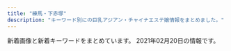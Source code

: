 ```yaml
---
title: "練馬・下赤塚"
description: "キーワード別にの巨乳アジアン・チャイナエステ嬢情報をまとめました。"
---
```


新着画像と新着キーワードをまとめています。
2021年02月20日の情報です。

<DmmAffiliateIns />
<KeywordTable
  shops={
    [
    {
        "keywords": {
            "D": 2,
            "E": 1
        },
        "url": "http://nymphe-est.biz/",
        "img_links": [
            "http://nymphe-est.biz/images/m3.png",
            "http://nymphe-est.biz/images/fla.jpg",
            "http://nymphe-est.biz/images/tm.jpg",
            "http://nymphe-est.biz/images/m4.png",
            "http://nymphe-est.biz/images/m1.png",
            "http://nymphe-est.biz/images/spt.png",
            "http://nymphe-est.biz/images/m2.png",
            "http://nymphe-est.biz/images/bul.jpg",
            "http://nymphe-est.biz/images/cg01.jpg",
            "http://nymphe-est.biz/images/bur.jpg",
            "http://nymphe-est.biz/images/stal.jpg",
            "http://nymphe-est.biz/images/m5.png",
            "http://nymphe-est.biz/images/cg03.jpg",
            "http://nymphe-est.biz/images/tit6.jpg",
            "http://nymphe-est.biz/images/accl.jpg",
            "http://nymphe-est.biz/images/stat.jpg",
            "http://nymphe-est.biz/images/tit4.jpg",
            "http://nymphe-est.biz/images/tit2.jpg",
            "http://nymphe-est.biz/images/cg02.jpg",
            "http://nymphe-est.biz/images/m6.png",
            "http://nymphe-est.biz/images/no.png",
            "http://nymphe-est.biz/images/tit5.jpg",
            "http://nymphe-est.biz/images/top.png",
            "http://nymphe-est.biz/images/tit3.jpg"
        ],
        "name": "\u59eb\u306e\u3086\u3073\u3055\u304d",
        "station": "\u6771\u6b66\u7df4\u99ac\u99c5\u5317\u53e3"
    },
    {
        "station": "\u6210\u5897\u99c5\u5317\u53e3",
        "url": "http://mannmaru.xyz/",
        "img_links": [
            "http://mannmaru.xyz/uploads/201214/1-201214140544N0.jpg",
            "http://mannmaru.xyz/uploads/200912/1-200912152551K9.jpg",
            "http://mannmaru.xyz/uploads/200908/1-200ZQ304213L.jpg",
            "http://mannmaru.xyz/uploads/201006/1-201006104331a4.jpg",
            "http://mannmaru.xyz/uploads/210201/1-21020110402L62.jpg",
            "http://mannmaru.xyz/uploads/210201/1-210201103ZbG.jpg",
            "http://mannmaru.xyz/uploads/201028/1-20102Q24R2Y7.jpg",
            "http://mannmaru.xyz/uploads/201112/1-2011120U33N31.jpg",
            "http://mannmaru.xyz/style/images/top.png",
            "http://mannmaru.xyz/uploads/201020/1-2010200TF4347.jpg",
            "http://mannmaru.xyz/uploads/201226/1-20122616061Aa.jpg",
            "http://mannmaru.xyz/uploads/201130/1-20113009354V96.jpg",
            "http://mannmaru.xyz/plus/images/room5.jpg",
            "http://mannmaru.xyz/uploads/210118/1-21011P913545J.jpg",
            "http://mannmaru.xyz/uploads/201106/1-201106163411121.jpg",
            "http://mannmaru.xyz/style/images/bj3.png",
            "http://mannmaru.xyz/uploads/200908/1-200ZQ30400545.jpg",
            "http://mannmaru.xyz/uploads/201112/1-2011120U32Q21.jpg",
            "http://mannmaru.xyz/uploads/200930/1-20093009233O42.jpg",
            "http://mannmaru.xyz/uploads/201006/1-201006104306102.jpg",
            "http://mannmaru.xyz/uploads/200930/1-200930092325118.jpg",
            "http://mannmaru.xyz/style/images/room2.jpg",
            "http://mannmaru.xyz/uploads/201212/1-201212152243942.jpg",
            "http://mannmaru.xyz/style/images/room3.jpg",
            "http://mannmaru.xyz/uploads/210118/1-21011P91210456.jpg",
            "http://mannmaru.xyz/style/images/girl-z2.jpg",
            "http://mannmaru.xyz/uploads/201130/1-20113009355I62.jpg",
            "http://mannmaru.xyz/uploads/210115/1-2101151H414522.jpg",
            "http://mannmaru.xyz/uploads/210201/1-210201104603c3.jpg",
            "http://mannmaru.xyz/uploads/210201/1-21020110453K96.jpg",
            "http://mannmaru.xyz/uploads/201106/1-2011061633492c.jpg",
            "http://mannmaru.xyz/uploads/201130/1-20113009352G24.jpg",
            "http://mannmaru.xyz/style/images/end.jpg",
            "http://mannmaru.xyz/uploads/201111/1-201111132535H6.jpg",
            "http://mannmaru.xyz/style/images/room4.jpg",
            "http://mannmaru.xyz/uploads/210201/1-2102011039521I.jpg",
            "http://mannmaru.xyz/style/images/girl-z1.jpg",
            "http://mannmaru.xyz/uploads/210118/1-21011P9140L03.jpg",
            "http://mannmaru.xyz/uploads/201006/1-201006104323245.jpg",
            "http://mannmaru.xyz/uploads/201112/1-2011120U259211.jpg",
            "http://mannmaru.xyz/uploads/201010/1-2010101A4532c.jpg",
            "http://mannmaru.xyz/uploads/200908/1-200ZQ30412239.jpg",
            "http://mannmaru.xyz/uploads/201028/1-20102Q24S0942.jpg",
            "http://mannmaru.xyz/uploads/200930/1-200930092346129.jpg",
            "http://mannmaru.xyz/uploads/201026/1-201026095440P8.jpg",
            "http://mannmaru.xyz/uploads/201214/1-201214140532633.jpg",
            "http://mannmaru.xyz/uploads/201214/1-2012141405532C.jpg",
            "http://mannmaru.xyz/uploads/201111/1-201111132553140.jpg",
            "http://mannmaru.xyz/uploads/201020/1-2010200T649248.jpg",
            "http://mannmaru.xyz/uploads/210105/1-210105124QM16.jpg",
            "http://mannmaru.xyz/style/images/dt.jpg",
            "http://mannmaru.xyz/style/images/room1.jpg",
            "http://mannmaru.xyz/uploads/210201/1-210201104555H2.jpg",
            "http://mannmaru.xyz/style/images/staff_line.png",
            "http://mannmaru.xyz/uploads/201111/1-2011111325441M.jpg",
            "http://mannmaru.xyz/uploads/201020/1-2010200TG3423.jpg",
            "http://mannmaru.xyz/uploads/210105/1-210105124S0643.jpg",
            "http://mannmaru.xyz/style/images/mobile.jpg",
            "http://mannmaru.xyz/uploads/201106/1-201106163420503.jpg",
            "http://mannmaru.xyz/uploads/210105/1-210105124T2148.jpg",
            "http://mannmaru.xyz/uploads/201028/1-20102Q24PXb.jpg"
        ],
        "name": "\u5348\u5f8c\u306e\u591c",
        "keywords": {
            "G": 1,
            "E": 1,
            "88": 1,
            "C": 26,
            "94": 1,
            "86": 18,
            "D": 18
        }
    },
    {
        "station": "\u77f3\u795e\u4e95\u516c\u5712\u99c5\u5357\u53e3",
        "img_links": [],
        "url": "http://aroma-p.info/",
        "name": "AROMA PLAZA \u30a2\u30ed\u30de\u30d7\u30e9\u30b6",
        "keywords": {}
    },
    {
        "keywords": {},
        "station": "\u6210\u5897\u99c5",
        "img_links": [],
        "name": "\u82b1\u9ce5\u98a8\u6708",
        "url": "https://kachofugetsu.ests.jp/"
    },
    {
        "station": "\u7df4\u99ac\u99c5\u897f\u53e3",
        "img_links": [
            "http://ponfu-massage.work/img/st35.jpg",
            "http://ponfu-massage.work/img/acc2.jpg",
            "http://ponfu-massage.work/img/st42.jpg",
            "http://ponfu-massage.work/img/acc4.jpg",
            "http://ponfu-massage.work/img/st30.jpg",
            "http://ponfu-massage.work/img/sta35.jpg",
            "http://ponfu-massage.work/img/st41.jpg",
            "http://ponfu-massage.work/img/acc3.jpg",
            "http://ponfu-massage.work/img/acc6.jpg",
            "http://ponfu-massage.work/img/st18.jpg",
            "http://ponfu-massage.work/img/st40.jpg",
            "http://ponfu-massage.work/img/s39.jpg",
            "http://ponfu-massage.work/img/st45.jpg",
            "http://ponfu-massage.work/img/s38.jpg",
            "http://ponfu-massage.work/img/sta40.jpg",
            "http://ponfu-massage.work/img/acc10.jpg",
            "http://ponfu-massage.work/img/campian.jpg",
            "http://ponfu-massage.work/img/s40.jpg",
            "http://ponfu-massage.work/img/st39.jpg",
            "http://ponfu-massage.work/img/s41.jpg",
            "http://ponfu-massage.work/img/sta38.jpg",
            "http://ponfu-massage.work/img/st38.jpg",
            "http://ponfu-massage.work/img/sta28.jpg",
            "http://ponfu-massage.work/img/s44.jpg",
            "http://ponfu-massage.work/img/s42.jpg",
            "http://ponfu-massage.work/img/st37.jpg",
            "http://ponfu-massage.work/img/sta43.jpg",
            "http://ponfu-massage.work/img/st43.jpg",
            "http://ponfu-massage.work/img/st44.jpg",
            "http://ponfu-massage.work/img/s43.jpg",
            "http://ponfu-massage.work/img/botton.jpg",
            "http://ponfu-massage.work/img/acc8.jpg",
            "http://ponfu-massage.work/img/sta42.jpg",
            "http://ponfu-massage.work/img/sta37.jpg",
            "http://ponfu-massage.work/img/sta44.jpg",
            "http://ponfu-massage.work/img/st28.jpg",
            "http://ponfu-massage.work/img/acc5.jpg",
            "http://ponfu-massage.work/img/s37.jpg",
            "http://ponfu-massage.work/img/sta45.jpg",
            "http://ponfu-massage.work/img/sta39.jpg",
            "http://ponfu-massage.work/img/acc1.jpg",
            "http://ponfu-massage.work/img/acc7.jpg",
            "http://ponfu-massage.work/img/sta41.jpg",
            "http://ponfu-massage.work/img/sta30.jpg",
            "http://ponfu-massage.work/img/s45.jpg",
            "http://ponfu-massage.work/img/s30.jpg",
            "http://ponfu-massage.work/img/acc9.jpg"
        ],
        "url": "http://ponfu-massage.work/",
        "keywords": {
            "C": 22,
            "F": 1,
            "D": 10,
            "85": 3,
            "E": 1,
            "87": 4,
            "88": 4,
            "84": 1,
            "89": 1
        },
        "name": "\u30dd\u30f3\u30d5\u30fc"
    },
    {
        "img_links": [
            "http://www.kawaii.mensest.com/common/images/photo02.jpg",
            "http://www.kawaii.mensest.com/images/icon_info.png",
            "http://www.kawaii.mensest.com/images/icon_tel.png",
            "http://www.kawaii.mensest.com/files/011.jpg",
            "http://www.kawaii.mensest.com/images/mainImg_sub.jpg",
            "http://www.kawaii.mensest.com/common/images/photo01.jpg",
            "http://www.kawaii.mensest.com/files/010.jpg",
            "http://www.kawaii.mensest.com/files/012.jpg",
            "http://www.kawaii.mensest.com/images/icon_concept.png",
            "http://www.kawaii.mensest.com/images/btn2.png",
            "http://www.kawaii.mensest.com/files/009.jpg",
            "http://www.kawaii.mensest.com/images/icon_top.png",
            "http://www.kawaii.mensest.com/images/icon_staff.png",
            "http://www.kawaii.mensest.com/images/end-info.png",
            "http://www.kawaii.mensest.com/common/images/photo03.jpg"
        ],
        "name": "Kawaii\u604b\u4eba",
        "station": "\u7df4\u99ac\u99c5\u4e2d\u592e\u53e3",
        "keywords": {
            "D": 4,
            "87": 4
        },
        "url": "http://www.kawaii.mensest.com/"
    },
    {
        "station": "\u7df4\u99ac\u99c5\u897f\u53e3",
        "name": "\u30ad\u30e9\u30ad\u30e9",
        "img_links": [
            "http://binrou.net/i/img/st111.jpg",
            "http://binrou.net/img/st117.jpg",
            "http://binrou.net/img/s117.jpg",
            "http://binrou.net/i/img/sta98.jpg",
            "http://binrou.net/img/s115.jpg",
            "http://binrou.net/i/img/st115.jpg",
            "http://binrou.net/img/sta109.jpg",
            "http://binrou.net/i/img/r4.jpg",
            "http://binrou.net/i/img/r1.jpg",
            "http://binrou.net/i/img/sta118.jpg",
            "http://binrou.net/img/sta118.jpg",
            "http://binrou.net/img/st109.jpg",
            "http://binrou.net/i/img/sta112.jpg",
            "http://binrou.net/i/img/sta116.jpg",
            "http://binrou.net/i/img/sta117.jpg",
            "http://binrou.net/i/img/sta108.jpg",
            "http://binrou.net/img/s116.jpg",
            "http://binrou.net/i/img/sta114.jpg",
            "http://binrou.net/i/img/sta88.jpg",
            "http://binrou.net/img/st111.jpg",
            "http://binrou.net/i/img/sta105.jpg",
            "http://binrou.net/img/sta116.jpg",
            "http://binrou.net/img/s111.jpg",
            "http://binrou.net/img/s108.jpg",
            "http://binrou.net/img/sta117.jpg",
            "http://binrou.net/img/sta115.jpg",
            "http://binrou.net/i/img/sta80.jpg",
            "http://binrou.net/img/sta112.jpg",
            "http://binrou.net/img/st114.jpg",
            "http://binrou.net/img/s112.jpg",
            "http://binrou.net/img/sta114.jpg",
            "http://binrou.net/img/sta111.jpg",
            "http://binrou.net/i/img/sta109.jpg",
            "http://binrou.net/i/img/sta89.jpg",
            "http://binrou.net/img/sta108.jpg",
            "http://binrou.net/img/st116.jpg",
            "http://binrou.net/img/pickup20.jpg",
            "http://binrou.net/i/img/r3.jpg",
            "http://binrou.net/i/img/sta104.jpg",
            "http://binrou.net/i/img/sta94.jpg",
            "http://binrou.net/img/st108.jpg",
            "http://binrou.net/img/st118.jpg",
            "http://binrou.net/i/img/sta92.jpg",
            "http://binrou.net/img/acc.jpg",
            "http://binrou.net/img/st112.jpg",
            "http://binrou.net/i/img/sta115.jpg",
            "http://binrou.net/i/img/sta100.jpg",
            "http://binrou.net/img/s114.jpg",
            "http://binrou.net/i/img/sta97.jpg",
            "http://binrou.net/i/img/sta111.jpg",
            "http://binrou.net/img/botton.jpg",
            "http://binrou.net/img/mo.png",
            "http://binrou.net/img/fla.jpg",
            "http://binrou.net/img/s118.jpg",
            "http://binrou.net/i/img/r2.jpg",
            "http://binrou.net/i/img/acc.jpg",
            "http://binrou.net/img/st115.jpg"
        ],
        "keywords": {
            "C": 17,
            "86": 3,
            "E": 6,
            "D": 1,
            "87": 4,
            "89": 2,
            "88": 1,
            "F": 2
        },
        "url": "http://binrou.net/"
    },
    {
        "keywords": {},
        "name": "\u3064\u307c\u307f",
        "station": "\u7df4\u99ac\u99c5\u897f\u53e3",
        "url": "https://salasa.tokyo/",
        "img_links": []
    },
    {
        "keywords": {
            "D": 84,
            "86": 24,
            "88": 24,
            "F": 12,
            "87": 12,
            "E": 36,
            "85": 36
        },
        "img_links": [
            "http://margaret.ests.jp/images/s_service.png",
            "http://margaret.ests.jp/photos/sites/29/2020/08/2020082222274080.jpeg",
            "http://margaret.ests.jp/photos/sites/29/2020/03/2020032709162529.jpg",
            "http://margaret.ests.jp/photos/sites/29/2020/04/202004102157462.jpeg",
            "http://margaret.ests.jp/images/info.jpg",
            "http://margaret.ests.jp/images/service1.jpg",
            "http://margaret.ests.jp/images/service2.jpg",
            "http://margaret.ests.jp/images/service4.jpg",
            "http://margaret.ests.jp/images/s_news.jpg",
            "http://margaret.ests.jp/photos/sites/29/2020/04/2020040205541033.jpg",
            "http://margaret.ests.jp/images/room2.jpg",
            "http://margaret.ests.jp/images/service3.jpg",
            "http://margaret.ests.jp/images/s_staff.png",
            "http://margaret.ests.jp/images/top.jpg",
            "http://margaret.ests.jp/photos/sites/29/2020/04/202004081414540.jpg",
            "http://margaret.ests.jp/photos/sites/29/2021/01/2021011511194654.jpg",
            "http://margaret.ests.jp/images/room3.jpg",
            "http://margaret.ests.jp/images/room4.jpg",
            "http://margaret.ests.jp/photos/sites/29/2020/08/2020080615352994.jpeg",
            "http://margaret.ests.jp/images/room1.jpg",
            "http://margaret.ests.jp/photos/sites/29/2020/05/202005281752578.jpg",
            "http://margaret.ests.jp/photos/sites/29/2020/06/2020062814010219.jpeg",
            "http://margaret.ests.jp/photos/sites/29/2020/06/202006301829174.jpeg",
            "http://margaret.ests.jp/photos/sites/29/2020/04/2020041014190824.jpg",
            "http://margaret.ests.jp/images/mobile.jpg",
            "http://margaret.ests.jp/images/s_pick.jpg"
        ],
        "url": "http://margaret.ests.jp/",
        "name": "\u30de\u30fc\u30ac\u30ec\u30c3\u30c8",
        "station": "\u685c\u53f0\u99c5\u5317\u53e3"
    },
    {
        "name": "\u3072\u307e\u308f\u308a",
        "keywords": {
            "C": 7
        },
        "img_links": [
            "http://himawari.est-u.com/staff/eri.jpg",
            "http://himawari.est-u.com/images/therpist.jpg",
            "http://himawari.est-u.com/images/index_08.jpg",
            "http://himawari.est-u.com/images/index_10.jpg",
            "http://himawari.est-u.com/images/down.jpg",
            "http://himawari.est-u.com/images/index_02.jpg",
            "http://himawari.est-u.com/staff/yuki.jpg",
            "http://himawari.est-u.com/images/index2_08.jpg",
            "http://himawari.est-u.com/staff/asuka.jpg",
            "http://himawari.est-u.com/staff/nami.jpg",
            "http://himawari.est-u.com/images/index_04.jpg",
            "http://himawari.est-u.com/staff/sakura.jpg",
            "http://himawari.est-u.com/staff/izumi.jpg",
            "http://himawari.est-u.com/images/a1.jpg",
            "http://himawari.est-u.com/staff/umi.jpg",
            "http://himawari.est-u.com/staff/miyuki.jpg",
            "http://himawari.est-u.com/images/a2.jpg"
        ],
        "station": "\u7df4\u99ac\u99c5\u5357\u53e3",
        "url": "http://himawari.est-u.com/"
    },
    {
        "keywords": {},
        "img_links": [
            "http://www.es-yas.click/images/head.jpg",
            "http://www.es-yas.click/images/int1.png",
            "http://www.es-yas.click/images/tel.jpg",
            "http://www.es-yas.click/img/aya1.jpg",
            "http://www.es-yas.click/img/risa1.jpg",
            "http://www.es-yas.click/images/sys2.png",
            "http://www.es-yas.click/images/3.jpg",
            "http://www.es-yas.click/images/newface.png",
            "http://www.es-yas.click/images/sys1.png",
            "http://www.es-yas.click/images/s1.png",
            "http://www.es-yas.click/images/staff_t.jpg",
            "http://www.es-yas.click/images/interior_t.jpg",
            "http://www.es-yas.click/images/ac1.png",
            "http://www.es-yas.click/images/news.jpg",
            "http://www.es-yas.click/images/mobile.jpg",
            "http://www.es-yas.click/images/2.jpg",
            "http://www.es-yas.click/images/sirase.jpg",
            "http://www.es-yas.click/images/1.jpg",
            "http://www.es-yas.click/img/sayuri1.jpg",
            "http://www.es-yas.click/images/info.png",
            "http://www.es-yas.click/images/int2.png"
        ],
        "name": "\u30b9\u30a6\u30a3\u30fc\u30c8",
        "url": "http://www.es-yas.click/",
        "station": "\u4e2d\u6751\u6a4b\u99c5\u5357\u53e3"
    },
    {
        "img_links": [
            "http://siesta.ests.jp/images/acc2.jpg",
            "http://siesta.ests.jp/images/pick.jpg",
            "http://siesta.ests.jp/photos/sites/39/2021/01/2021011116333493.jpg",
            "http://siesta.ests.jp/images/mobile1.jpg",
            "http://siesta.ests.jp/images/info.jpg",
            "http://siesta.ests.jp/images/acc4.jpg",
            "http://siesta.ests.jp/photos/sites/39/2021/01/2021011116333321.jpg",
            "http://siesta.ests.jp/photos/sites/39/2021/01/2021011116333298.jpg",
            "http://siesta.ests.jp/images/top.png",
            "http://siesta.ests.jp/images/mobile.jpg",
            "http://siesta.ests.jp/images/news.jpg",
            "http://siesta.ests.jp/images/acc3.jpg",
            "http://siesta.ests.jp/images/s-recriut.jpg",
            "http://siesta.ests.jp/images/acc1.jpg",
            "http://siesta.ests.jp/images/s-staff.jpg"
        ],
        "url": "http://siesta.ests.jp/",
        "keywords": {
            "88": 4,
            "85": 8,
            "D": 12
        },
        "station": "\u5927\u6cc9\u5b66\u5712\u99c5\u5317\u53e3",
        "name": "\u30b7\u30a8\u30b9\u30bf"
    },
    {
        "name": "ROSE",
        "station": "\u7df4\u99ac\u99c5\u5357\u53e3",
        "img_links": [
            "http://www.nerima-rose.com/images/aroma/r1.jpg",
            "http://www.nerima-rose.com/images/staff/17/2/ena.jpg",
            "http://www.nerima-rose.com/images/staff/17/riri.jpg",
            "http://www.nerima-rose.com/images/index-rosa_04.jpg",
            "http://www.nerima-rose.com/images/rosa-sys_09a.jpg",
            "http://www.nerima-rose.com/images/images/sys2018_03.jpg",
            "http://www.nerima-rose.com/images/staff/16/aya2.jpg",
            "http://www.nerima-rose.com/images/nav/nav-acc.jpg",
            "http://www.nerima-rose.com/images/rosa-pindao_07.jpg",
            "http://www.nerima-rose.com/images/images/sys2018_06.jpg",
            "http://www.nerima-rose.com/images/sys3.jpg",
            "http://www.nerima-rose.com/images/aroma/r2.jpg",
            "http://www.nerima-rose.com/images/rosa-sys_04.jpg",
            "http://www.nerima-rose.com/images/staff/17/2/kina.jpg",
            "http://www.nerima-rose.com/cgi-bin/topics/img/16-1.jpg",
            "http://www.nerima-rose.com/images/shop/h1.jpg",
            "http://www.nerima-rose.com/images/shop/3/sh1.jpg",
            "http://www.nerima-rose.com/images/nav/nav-rec.jpg",
            "http://www.nerima-rose.com/images/shop/4/s1.jpg",
            "http://www.nerima-rose.com/images/shop/11.jpg",
            "http://www.nerima-rose.com/images/staff/16/kaori2.jpg",
            "http://www.nerima-rose.com/images/aroma/r3.jpg",
            "http://www.nerima-rose.com/images/index-rosa_09.jpg",
            "http://www.nerima-rose.com/images/rosa-pindao_09.jpg",
            "http://www.nerima-rose.com/images/staff/17/2/nana.png",
            "http://www.nerima-rose.com/images/index-rosa_02.jpg",
            "http://www.nerima-rose.com/images/staff/16/misaki2.jpg"
        ],
        "keywords": {
            "C": 8
        },
        "url": "http://www.nerima-rose.com/"
    },
    {
        "url": "http://es-nerima.biz/",
        "station": "\u7df4\u99ac\u99c5\u5317\u53e3",
        "keywords": {},
        "name": "\u3046\u3089\u3089",
        "img_links": [
            "http://es-nerima.biz/wp-content/uploads/2016/10/g1-250x330.jpg",
            "http://es-nerima.biz/wp-content/themes/template-salon2/images/pickup-ttl.png",
            "http://es-nerima.biz/wp-content/themes/template-salon2/images/gallery4.jpg",
            "http://es-nerima.biz/wp-content/themes/template-salon2/images/news-ttl.png",
            "http://es-nerima.biz/wp-content/uploads/2016/10/mika-250x330.jpg",
            "http://es-nerima.biz/wp-content/uploads/2016/10/gallery6.jpg",
            "http://es-nerima.biz/wp-content/uploads/2016/10/g5-250x330.jpg",
            "http://es-nerima.biz/wp-content/uploads/2016/10/gallery3.jpg",
            "http://es-nerima.biz/wp-content/uploads/2016/10/gallery8-600x600.jpg",
            "http://es-nerima.biz/wp-content/uploads/2016/10/gallery1.jpg",
            "http://es-nerima.biz/wp-content/uploads/2016/10/eri.jpg",
            "http://es-nerima.biz/wp-content/themes/template-salon2/images/magazine.jpg",
            "http://es-nerima.biz/wp-content/uploads/2016/10/girl-1-250x330.jpg",
            "http://es-nerima.biz/wp-content/uploads/2016/10/girl-1.jpg",
            "http://es-nerima.biz/wp-content/uploads/2016/10/eri-250x330.jpg",
            "http://es-nerima.biz/wp-content/uploads/2016/10/camp-bnr.jpg",
            "http://es-nerima.biz/wp-content/themes/template-salon2/images/newface-ttl.png",
            "http://es-nerima.biz/wp-content/uploads/2016/10/gallery5.jpg",
            "http://es-nerima.biz/wp-content/uploads/2016/10/gallery2.jpg",
            "http://es-nerima.biz/wp-content/uploads/2016/10/gallery8.jpg",
            "http://es-nerima.biz/wp-content/themes/template-salon2/images/gallery3.jpg",
            "http://cdn.dino-es.com/images/logo/88x31DinoEs.png",
            "http://es-nerima.biz/wp-content/uploads/2016/10/g6-250x330.jpg",
            "http://es-nerima.biz/wp-content/themes/template-salon2/images/gallery-ttl.png",
            "http://es-nerima.biz/wp-content/uploads/2016/10/g6.jpg",
            "http://es-nerima.biz/wp-content/uploads/2016/10/g3-250x330.jpg",
            "http://es-nerima.biz/wp-content/themes/template-salon2/images/massage-de_88_31.jpg",
            "http://es-nerima.biz/wp-content/themes/template-salon2/images/tel.png",
            "http://es-nerima.biz/wp-content/themes/template-salon2/images/pickup-frame.png",
            "http://es-nerima.biz/wp-content/themes/template-salon2/images/gallery2.jpg",
            "http://es-nerima.biz/wp-content/uploads/2016/10/g3.jpg",
            "http://es-nerima.biz/wp-content/themes/template-salon2/images/slider1.jpg",
            "http://es-nerima.biz/wp-content/themes/template-salon2/images/gallery1.jpg",
            "http://es-nerima.biz/wp-content/uploads/2016/10/g4-250x330.jpg",
            "http://es-nerima.biz/wp-content/uploads/2016/10/gallery7.jpg",
            "http://es-nerima.biz/wp-content/uploads/2016/10/mika.jpg",
            "http://es-nerima.biz/wp-content/themes/template-salon2/images/camp-bnr.jpg",
            "http://es-nerima.biz/wp-content/uploads/2016/10/g5.jpg"
        ]
    },
    {
        "station": "\u4e2d\u6751\u6a4b\u99c5",
        "img_links": [
            "http://www.e-rakuraku.info/images/g1.jpg",
            "http://www.e-rakuraku.info/images/tite-staff.png",
            "http://www.e-rakuraku.info/images/sr.png",
            "http://www.e-rakuraku.info/images/top.jpg",
            "http://www.e-rakuraku.info/images/g3.jpg",
            "http://www.e-rakuraku.info/images/tite-gallery.png",
            "http://www.e-rakuraku.info/images/g2.jpg",
            "http://www.e-rakuraku.info/images/newfacet.png",
            "http://www.e-rakuraku.info/images/s2.png",
            "http://www.e-rakuraku.info/images/tel.png",
            "http://www.e-rakuraku.info/images/huiyuan.png",
            "http://www.e-rakuraku.info/images/nei_03.jpg",
            "http://www.e-rakuraku.info/images/g4.jpg",
            "http://www.e-rakuraku.info/images/mobile.png",
            "http://www.e-rakuraku.info/images/g0.jpg",
            "http://www.e-rakuraku.info/images/s1.png",
            "http://www.e-rakuraku.info/images/newt.png",
            "http://www.e-rakuraku.info/images/g5.jpg"
        ],
        "keywords": {
            "C": 13
        },
        "url": "http://www.e-rakuraku.info/",
        "name": "\u697d\u697d"
    },
    {
        "img_links": [
            "http://www.hanaest.net/images/ttl_qj.png",
            "http://www.hanaest.net/images/qj.png",
            "http://www.hanaest.net/images/ttl_staff.png",
            "http://www.hanaest.net/up/uploads/20161009222712tomo.jpg",
            "http://www.hanaest.net/up/uploads/20171017081729nana.jpg",
            "http://www.hanaest.net/up/uploads/20161128220158nao.jpg",
            "http://www.hanaest.net/images/r1.jpg",
            "http://www.hanaest.net/images/header_bg.png",
            "http://www.hanaest.net/up/uploads/20170621202142mimi.jpg",
            "http://www.hanaest.net/images/news.png",
            "http://www.hanaest.net/images/ttl_price.png",
            "http://www.hanaest.net/up/uploads/20171005214644212.jpg",
            "http://www.hanaest.net/images/s2.jpg",
            "http://www.hanaest.net/images/r2.jpg"
        ],
        "name": "\u83ef\uff5e\u306f\u306a\uff5e",
        "station": "\u4e0b\u8d64\u585a\u99c5\u5317\u53e3",
        "url": "http://www.hanaest.net/",
        "keywords": {}
    },
    {
        "station": "\u4e0b\u8d64\u585a\u99c5\u5317\u53e3",
        "img_links": [
            "http://c-sakura.work/images/news.png",
            "http://c-sakura.work/images/interior_t.jpg",
            "http://c-sakura.work/img/yuri1.jpg",
            "http://c-sakura.work/img/ami1.jpg",
            "http://c-sakura.work/images/1.jpg",
            "http://c-sakura.work/images/int1.png",
            "http://c-sakura.work/images/tel.jpg",
            "http://c-sakura.work/images/staff_t.jpg",
            "http://c-sakura.work/images/2.jpg",
            "http://c-sakura.work/images/info.png",
            "http://c-sakura.work/images/sisu.png",
            "http://c-sakura.work/img/yuyu1.jpg",
            "http://c-sakura.work/images/int2.png",
            "http://c-sakura.work/images/mobile.jpg",
            "http://c-sakura.work/images/sys1.png",
            "http://c-sakura.work/images/head.jpg",
            "http://c-sakura.work/images/3.jpg"
        ],
        "name": "\u9577\u4e45*\u3061\u3087\u3046\u304d\u3085\u3046",
        "keywords": {},
        "url": "http://c-sakura.work/"
    },
    {
        "keywords": {},
        "url": "http://www.relaxes.info/",
        "station": "\u4e0a\u677f\u6a4b\u99c5\u5317\u53e3",
        "name": "\u8776",
        "img_links": [
            "http://www.relaxes.info/up/uploads/2017071800271212.jpg",
            "http://www.relaxes.info/images/info.jpg",
            "http://www.relaxes.info/images/t1.png",
            "http://www.relaxes.info/images/rec.png",
            "http://www.relaxes.info/up/uploads/20180315212810me.jpg",
            "http://www.relaxes.info/images/ttl_qj.png",
            "http://www.relaxes.info/up/uploads/20201028211704mm.jpg",
            "http://www.relaxes.info/images/ttl_price.png",
            "http://www.relaxes.info/images/header_bg.png",
            "http://www.relaxes.info/images/s1.png",
            "http://www.relaxes.info/images/t2.png",
            "http://www.relaxes.info/images/price.jpg",
            "http://www.relaxes.info/images/ttl_staff.png"
        ]
    },
    {
        "name": "\u59ff\u7f8e",
        "keywords": {
            "87": 4,
            "C": 2,
            "86": 3,
            "D": 7,
            "84": 1,
            "85": 1
        },
        "station": "\u3068\u304d\u308f\u53f0\u99c5\u5357\u53e3",
        "img_links": [
            "http://www.sugatabi.mesthe.com/files/001-02.jpg",
            "http://www.sugatabi.mesthe.com/files/002-02.jpg",
            "http://www.sugatabi.mesthe.com/files/005.jpg",
            "http://www.sugatabi.mesthe.com/images/shop/shop03.jpg",
            "http://www.sugatabi.mesthe.com/files/003.jpg",
            "http://www.sugatabi.mesthe.com/images/link_line.png",
            "http://www.sugatabi.mesthe.com/images/shop/shop01.jpg",
            "http://www.sugatabi.mesthe.com/files/010-02.jpg",
            "http://www.sugatabi.mesthe.com/files/003-02.jpg",
            "http://www.sugatabi.mesthe.com/images/mobile.jpg",
            "http://www.sugatabi.mesthe.com/files/009-02.jpg",
            "http://www.sugatabi.mesthe.com/files/001.jpg",
            "http://www.sugatabi.mesthe.com/files/005-02.jpg",
            "http://www.sugatabi.mesthe.com/files/009.jpg",
            "http://www.sugatabi.mesthe.com/files/004-02.jpg",
            "http://www.sugatabi.mesthe.com/files/004.jpg",
            "http://www.sugatabi.mesthe.com/images/bj3.png",
            "http://www.sugatabi.mesthe.com/images/staff_line.png",
            "http://www.sugatabi.mesthe.com/files/008-02.jpg",
            "http://www.sugatabi.mesthe.com/images/top.jpg",
            "http://www.sugatabi.mesthe.com/files/010.jpg",
            "http://www.sugatabi.mesthe.com/files/002.jpg",
            "http://www.sugatabi.mesthe.com/images/top_sche.png",
            "http://www.sugatabi.mesthe.com/images/girl-z1.jpg",
            "http://www.sugatabi.mesthe.com/files/006.jpg",
            "http://www.sugatabi.mesthe.com/images/shop/shop04.jpg",
            "http://www.sugatabi.mesthe.com/images/shop/shop02.jpg",
            "http://www.sugatabi.mesthe.com/files/006-02.jpg",
            "http://www.sugatabi.mesthe.com/images/girl-z2.jpg",
            "http://www.sugatabi.mesthe.com/files/008.jpg"
        ],
        "url": "http://www.sugatabi.mesthe.com/"
    },
    {
        "station": "\u8981\u753a\u99c55\u756a\u51fa\u53e3",
        "name": "\u7dd1",
        "img_links": [
            "http://midori-massage.work/img/fla-1.jpg",
            "http://midori-massage.work/img/ss25.jpg",
            "http://midori-massage.work/img/ss23.jpg",
            "http://midori-massage.work/img/ss52.jpg",
            "http://midori-massage.work/img/ss55.jpg",
            "http://midori-massage.work/img/ss15.jpg",
            "http://midori-massage.work/img/a2.jpg",
            "http://midori-massage.work/img/ss37.jpg",
            "http://midori-massage.work/img/s47.png",
            "http://midori-massage.work/img/ss43.jpg",
            "http://midori-massage.work/img/ss4.jpg",
            "http://midori-massage.work/img/ss18.jpg",
            "http://midori-massage.work/img/ss34.jpg",
            "http://midori-massage.work/img/ss17.jpg",
            "http://midori-massage.work/img/ss48.jpg",
            "http://midori-massage.work/img/ss35.jpg",
            "http://midori-massage.work/img/st55.jpg",
            "http://midori-massage.work/img/fla-2.jpg",
            "http://midori-massage.work/img/s50.png",
            "http://midori-massage.work/img/ss45.jpg",
            "http://midori-massage.work/img/ss49.jpg",
            "http://midori-massage.work/img/ss47.jpg",
            "http://midori-massage.work/img/ss3.jpg",
            "http://midori-massage.work/img/ss56.jpg",
            "http://midori-massage.work/img/ss12.jpg",
            "http://midori-massage.work/img/ss44.jpg",
            "http://midori-massage.work/img/s52.png",
            "http://midori-massage.work/img/st47.jpg",
            "http://midori-massage.work/img/ss28.jpg",
            "http://midori-massage.work/img/st57.jpg",
            "http://midori-massage.work/img/ss24.jpg",
            "http://midori-massage.work/img/ss14.jpg",
            "http://midori-massage.work/img/botton.jpg",
            "http://midori-massage.work/img/ss33.jpg",
            "http://midori-massage.work/img/ss40.jpg",
            "http://midori-massage.work/img/s57.png",
            "http://midori-massage.work/img/s53.png",
            "http://midori-massage.work/img/s49.png",
            "http://midori-massage.work/img/ss16.jpg",
            "http://midori-massage.work/img/ss46.jpg",
            "http://midori-massage.work/img/ss50.jpg",
            "http://midori-massage.work/img/ss13.jpg",
            "http://midori-massage.work/img/s56.png",
            "http://midori-massage.work/img/ss42.jpg",
            "http://midori-massage.work/img/ss29.jpg",
            "http://midori-massage.work/img/ss22.jpg",
            "http://midori-massage.work/img/ss7.jpg",
            "http://midori-massage.work/img/s55.png",
            "http://midori-massage.work/img/ss6.jpg",
            "http://midori-massage.work/img/st49.jpg",
            "http://midori-massage.work/img/st54.jpg",
            "http://midori-massage.work/img/st56.jpg",
            "http://midori-massage.work/img/ss51.jpg",
            "http://midori-massage.work/img/st53.jpg",
            "http://midori-massage.work/img/ss41.jpg",
            "http://midori-massage.work/img/st52.jpg",
            "http://midori-massage.work/img/ss31.jpg",
            "http://midori-massage.work/img/s54.png",
            "http://midori-massage.work/img/mo.png",
            "http://midori-massage.work/img/ss1.jpg",
            "http://midori-massage.work/img/ss36.jpg",
            "http://midori-massage.work/img/ss10.jpg",
            "http://midori-massage.work/img/ss5.jpg",
            "http://midori-massage.work/img/ss2.jpg",
            "http://midori-massage.work/img/ss38.jpg",
            "http://midori-massage.work/img/st50.jpg",
            "http://midori-massage.work/img/ss57.jpg",
            "http://midori-massage.work/img/a3.jpg",
            "http://midori-massage.work/img/ss9.jpg",
            "http://midori-massage.work/img/ss53.jpg",
            "http://midori-massage.work/img/ss21.jpg",
            "http://midori-massage.work/img/a1.jpg",
            "http://midori-massage.work/img/ss20.jpg",
            "http://midori-massage.work/img/ss54.jpg",
            "http://midori-massage.work/img/st056.jpg",
            "http://midori-massage.work/img/ss19.jpg",
            "http://midori-massage.work/img/ss26.jpg",
            "http://midori-massage.work/img/ss8.jpg",
            "http://midori-massage.work/img/ss39.jpg",
            "http://midori-massage.work/img/ss32.jpg",
            "http://midori-massage.work/img/ss30.jpg"
        ],
        "keywords": {
            "D": 2,
            "C": 16,
            "88": 3,
            "F": 2,
            "E": 5,
            "89": 1,
            "87": 5
        },
        "url": "http://midori-massage.work/"
    },
    {
        "station": "\u5927\u6cc9\u5b66\u5712\u99c5",
        "url": "http://lachesis.este88.com/",
        "keywords": {
            "93": 1,
            "88": 1,
            "91": 2,
            "F": 3,
            "84": 1,
            "D": 3,
            "86": 1,
            "G": 1,
            "83": 2,
            "C": 4,
            "80": 1,
            "95": 1,
            "87": 1
        },
        "img_links": [
            "http://momipara.jp/img/link/momi234.jpg",
            "http://lachesis.este88.com/gals/miku3.jpg",
            "http://lachesis.este88.com/gals/aoi3.jpg",
            "http://lachesis.este88.com/gals/miku1.jpg",
            "https://lachesis.este88.com/gals/mao1.jpg",
            "http://lachesis.este88.com/gals/tumugi1.jpg",
            "http://lachesis.este88.com/gals/narumi1.jpg",
            "http://lachesis.este88.com/gals/narumi4.jpg",
            "http://lachesis.este88.com/gals/itika1.jpg",
            "http://lachesis.este88.com/gals/sayaka1.jpg",
            "https://lachesis.este88.com/gals/narumi1.jpg",
            "http://lachesis.este88.com/gals/miho3.jpg",
            "http://lachesis.este88.com/gals/mao1.jpg",
            "http://lachesis.este88.com/images/info5.jpg",
            "http://lachesis.este88.com/images/bg_header3.jpg",
            "http://lachesis.este88.com/gals/aoi1.jpg",
            "http://lachesis.este88.com/gals/tumugi2.jpg",
            "https://lachesis.este88.com/gals/itika1.jpg",
            "http://lachesis.este88.com/gals/rinnka1.jpg",
            "https://lachesis.este88.com/gals/sayaka1.jpg",
            "https://lachesis.este88.com/gals/minami1.jpg",
            "https://lachesis.este88.com/images/sysh3bar.png",
            "http://lachesis.este88.com/gals/tumugi3.jpg",
            "https://lachesis.este88.com/gals/tumugi1.jpg",
            "http://lachesis.este88.com/gals/narumi2.jpg",
            "https://lachesis.este88.com/images/bg_header3.jpg",
            "http://lachesis.este88.com/images/sysh3bar.png",
            "http://lachesis.este88.com/gals/sayaka3.jpg",
            "https://lachesis.este88.com/gals/rinnka1.jpg",
            "http://lachesis.este88.com/gals/itika3.jpg",
            "http://lachesis.este88.com/gals/rinnka4.jpg",
            "http://lachesis.este88.com/gals/miho1.jpg",
            "http://lachesis.este88.com/gals/narumi3.jpg",
            "https://lachesis.este88.com/gals/miho1.jpg",
            "https://lachesis.este88.com/images/bg_header.jpg",
            "http://lachesis.este88.com/images/bg_header.jpg",
            "https://lachesis.este88.com/images/info5.jpg",
            "http://lachesis.este88.com/gals/aoi2.jpg",
            "http://lachesis.este88.com/gals/mao2.jpg",
            "http://lachesis.este88.com/gals/sayaka2.jpg",
            "https://lachesis.este88.com/images/line.jpg",
            "https://lachesis.este88.com/gals/maria1.jpg",
            "http://lachesis.este88.com/gals/miku2.jpg",
            "http://lachesis.este88.com/gals/miho2.jpg",
            "https://lachesis.este88.com/gals/miku1.jpg",
            "http://lachesis.este88.com/gals/rinnka3.jpg",
            "http://lachesis.este88.com/gals/rinnka2.jpg",
            "http://lachesis.este88.com/gals/minami2.jpg",
            "http://lachesis.este88.com/images/line.jpg",
            "http://lachesis.este88.com/gals/maria1.jpg",
            "http://lachesis.este88.com/gals/minami1.jpg",
            "http://lachesis.este88.com/gals/itika2.jpg",
            "https://lachesis.este88.com/gals/aoi1.jpg"
        ],
        "name": "\u30e9\u30b1\u30b7\u30b9\u5927\u6cc9\u5b66\u5712"
    },
    {
        "keywords": {},
        "url": "http://anzu.abnavi.info/",
        "name": "\u59eb",
        "img_links": [],
        "station": "\u6210\u5897\u99c5"
    },
    {
        "name": "\u6696\u5fc3",
        "url": "http://www.hi-msg.com/dansin/",
        "station": "\u3068\u304d\u308f\u53f0\u99c5\u5357\u53e3",
        "img_links": [
            "http://www.hi-msg.com/dansin/images/p-1.jpg",
            "http://www.hi-msg.com/dansin/images/s_pick.jpg",
            "http://www.hi-msg.com/dansin/images/p-6-1.jpg",
            "http://www.hi-msg.com/dansin/images/p-7.jpg",
            "http://www.hi-msg.com/dansin/images/nav.jpg",
            "http://www.hi-msg.com/dansin/images/s_news.jpg",
            "http://www.hi-msg.com/dansin/images/s_info.jpg",
            "http://www.hi-msg.com/dansin/images/top1.jpg",
            "http://www.hi-msg.com/dansin/images/p-4-1.jpg",
            "http://www.hi-msg.com/dansin/images/1.jpg",
            "http://www.hi-msg.com/dansin/images/p-5.jpg",
            "http://www.hi-msg.com/dansin/images/p-4.jpg",
            "http://www.hi-msg.com/dansin/images/p-2.jpg",
            "http://www.hi-msg.com/dansin/images/mobile.jpg",
            "http://www.hi-msg.com/dansin/images/p-1-1.jpg",
            "http://www.hi-msg.com/dansin/images/p-5-1.jpg",
            "http://www.hi-msg.com/dansin/images/s_face.jpg",
            "http://www.hi-msg.com/dansin/images/p-8.jpg",
            "http://www.hi-msg.com/dansin/images/end1.jpg",
            "http://www.hi-msg.com/dansin/images/p-2-1.jpg",
            "http://www.hi-msg.com/dansin/images/top.jpg",
            "http://www.hi-msg.com/dansin/images/p-6.jpg"
        ],
        "keywords": {}
    },
    {
        "station": "\u7df4\u99ac\u99c5",
        "keywords": {
            "87": 1,
            "C": 1,
            "D": 1,
            "89": 3
        },
        "img_links": [
            "http://amaen.rankuens.com/css/top02.jpg",
            "http://amaen.rankuens.com/css/staff/naiyo02.png",
            "http://amaen.rankuens.com/css/left.png",
            "http://amaen.rankuens.com/css/nav/nav03.png",
            "http://amaen.rankuens.com/css/right.png",
            "http://amaen.rankuens.com/css/staff/staff-003.jpg",
            "http://amaen.rankuens.com/css/staff/staff-01.jpg",
            "http://amaen.rankuens.com/css/nav/nav01.png",
            "http://amaen.rankuens.com/css/top01.jpg",
            "http://amaen.rankuens.com/css/staff/naiyo01.png",
            "http://amaen.rankuens.com/css/top04.jpg",
            "http://amaen.rankuens.com/css/nav/nav02.png",
            "http://amaen.rankuens.com/css/staff/staff-02.jpg",
            "http://amaen.rankuens.com/css/nav/nav06.png",
            "http://amaen.rankuens.com/css/staff/staff-004.jpg",
            "http://amaen.rankuens.com/css/head.jpg",
            "http://amaen.rankuens.com/css/nav/nav05.png",
            "http://amaen.rankuens.com/css/nav/nav04.png"
        ],
        "name": "\u7518\u3048\u3093\u574a",
        "url": "http://amaen.rankuens.com/"
    },
    {
        "url": "http://tenpo2.iest.info/",
        "name": "\u6e29",
        "station": "\u4e0a\u677f\u6a4b\u99c5\u5317\u53e3",
        "img_links": [],
        "keywords": {}
    },
    {
        "keywords": {},
        "name": "\u61a9",
        "station": "\u5927\u5c71\u99c5\u5357\u53e3",
        "url": "http://c-ikoi.work/",
        "img_links": [
            "http://c-ikoi.work/images/mobile.jpg",
            "http://c-ikoi.work/images/head.jpg",
            "http://c-ikoi.work/images/int3.png",
            "http://c-ikoi.work/images/concept.jpg",
            "http://c-ikoi.work/img/riri1.jpg",
            "http://c-ikoi.work/images/sys1.jpg",
            "http://c-ikoi.work/img/misaki1.jpg",
            "http://c-ikoi.work/images/2.jpg",
            "http://c-ikoi.work/images/int2.png",
            "http://c-ikoi.work/images/interior_t.jpg",
            "http://c-ikoi.work/img/yuna1.jpg",
            "http://c-ikoi.work/images/sys3.png",
            "http://c-ikoi.work/images/line.png",
            "http://c-ikoi.work/images/staff_t.jpg",
            "http://c-ikoi.work/images/sys2.jpg",
            "http://c-ikoi.work/images/4.jpg",
            "http://c-ikoi.work/images/1.jpg",
            "http://c-ikoi.work/images/3.jpg",
            "http://c-ikoi.work/images/rec1.png",
            "http://c-ikoi.work/img/momo1.jpg",
            "http://c-ikoi.work/images/news.jpg",
            "http://c-ikoi.work/images/tel.jpg",
            "http://c-ikoi.work/images/int1.png",
            "http://c-ikoi.work/images/rec2.png"
        ]
    },
    {
        "keywords": {},
        "name": "\u5927\u5983",
        "img_links": [
            "http://sh-dafei.work/uploads/171031/1-1G0311G4095M.jpg",
            "http://sh-dafei.work/uploads/181206/1-1Q206125154224.jpg",
            "http://sh-dafei.work/uploads/190301/1-1Z30116320A41.jpg",
            "http://sh-dafei.work/uploads/181214/1-1Q214154222511.jpg",
            "http://sh-dafei.work/uploads/200117/1-20011G614144B.jpg",
            "http://sh-dafei.work/uploads/180612/1-1P612160029349.jpg",
            "http://sh-dafei.work/uploads/181206/1-1Q2061249563O.jpg",
            "http://sh-dafei.work/uploads/allimg/180612/1-1P612160305350.jpg",
            "http://sh-dafei.work/uploads/181207/1-1Q20G35320X0.png",
            "http://sh-dafei.work/uploads/200612/1-200612154534W8.jpg",
            "http://sh-dafei.work/uploads/171031/1-1G0311G556445.jpg",
            "http://sh-dafei.work/templets/default/pc/picture/staffs.png",
            "http://sh-dafei.work/uploads/181206/1-1Q2061250494E.jpg",
            "http://sh-dafei.work/uploads/180227/1-1P22G40S5448.jpg",
            "http://sh-dafei.work/uploads/190924/1-1Z924151334121.jpg",
            "http://sh-dafei.work/uploads/171031/1-1G0311G531445.jpg",
            "http://sh-dafei.work/uploads/190809/1-1ZP9125I01S.jpg",
            "http://sh-dafei.work/uploads/210219/1-210219105500300.jpg",
            "http://sh-dafei.work/uploads/171031/1-1G0311G505933.jpg",
            "http://sh-dafei.work/uploads/171031/1-1G0311G344914.jpg",
            "http://sh-dafei.work/templets/default/pc/picture/s_pick.png",
            "http://sh-dafei.work/uploads/181206/1-1Q2061253211D.jpg",
            "http://sh-dafei.work/templets/default/pc/picture/end1.jpg",
            "http://sh-dafei.work/templets/default/pc/picture/s_staff.png",
            "http://sh-dafei.work/uploads/180612/1-1P6121601061c.jpg",
            "http://sh-dafei.work/templets/default/pc/picture/s_news.png",
            "http://sh-dafei.work/uploads/190329/1-1Z329151011c7.jpg",
            "http://sh-dafei.work/templets/default/pc/picture/face.png",
            "http://sh-dafei.work/uploads/190130/1-1Z130162635508.jpg",
            "http://sh-dafei.work/uploads/201002/1-201002144Z11V.jpg",
            "http://sh-dafei.work/uploads/181207/1-1Q20G40K63R.jpg",
            "http://sh-dafei.work/uploads/191115/1-191115132040J2.jpg",
            "http://sh-dafei.work/uploads/201113/1-20111314213cQ.jpg"
        ],
        "url": "http://sh-dafei.work/",
        "station": "\u7df4\u99ac\u99c5\u897f\u53e3"
    },
    {
        "name": "\u6708\u306e\u604b",
        "station": "\u7df4\u99ac\u99c5\u5317\u53e3",
        "keywords": {
            "C": 7
        },
        "img_links": [
            "http://moonlove.est-u.com/images/index_10.jpg",
            "http://moonlove.est-u.com/staff/kaori.jpg",
            "http://moonlove.est-u.com/staff/miki.jpg",
            "http://moonlove.est-u.com/images/icon_000.jpg",
            "http://moonlove.est-u.com/staff/nami.jpg",
            "http://moonlove.est-u.com/images/s4.jpg",
            "http://moonlove.est-u.com/images/s8.jpg",
            "http://moonlove.est-u.com/images/s3.jpg",
            "http://moonlove.est-u.com/images/s5.jpg",
            "http://moonlove.est-u.com/images/index_15.jpg",
            "http://moonlove.est-u.com/images/index2_06.jpg",
            "http://moonlove.est-u.com/images/index_13.jpg",
            "http://moonlove.est-u.com/images/index_16.jpg",
            "http://moonlove.est-u.com/images/s1.jpg",
            "http://moonlove.est-u.com/images/staff_09.jpg",
            "http://moonlove.est-u.com/images/s6.jpg",
            "http://moonlove.est-u.com/staff/sakura.jpg",
            "http://moonlove.est-u.com/images/index_17.jpg",
            "http://moonlove.est-u.com/images/index_05.jpg",
            "http://moonlove.est-u.com/images/index3_06.jpg",
            "http://moonlove.est-u.com/staff/ayumi.jpg",
            "http://moonlove.est-u.com/images/index1_06.jpg",
            "http://moonlove.est-u.com/images/index_12.jpg",
            "http://moonlove.est-u.com/images/index_02.jpg",
            "http://moonlove.est-u.com/images/index_14.jpg",
            "http://moonlove.est-u.com/images/index_04.jpg",
            "http://moonlove.est-u.com/images/index_07.jpg",
            "http://moonlove.est-u.com/images/index_19.jpg",
            "http://moonlove.est-u.com/images/index_08.jpg"
        ],
        "url": "http://moonlove.est-u.com/"
    },
    {
        "img_links": [
            "http://koukoku.xyz/garden/css/nav/nav03.png",
            "http://koukoku.xyz/garden/css/top04.jpg",
            "http://koukoku.xyz/garden/css/left.jpg",
            "http://koukoku.xyz/garden/css/staff/staff003.jpg",
            "http://koukoku.xyz/garden/css/nav/nav01.png",
            "http://koukoku.xyz/garden/css/staff06.jpg",
            "http://koukoku.xyz/garden/css/staff/staff06.jpg",
            "http://koukoku.xyz/garden/css/nav/nav05.png",
            "http://koukoku.xyz/garden/css/right.jpg",
            "http://koukoku.xyz/garden/css/tel.png",
            "http://koukoku.xyz/garden/css/staff05.jpg",
            "http://koukoku.xyz/garden/css/nav/nav04.png",
            "http://koukoku.xyz/garden/css/nav/nav02.png",
            "http://koukoku.xyz/garden/css/staff/staff001.jpg",
            "http://koukoku.xyz/garden/css/staff/staff004.jpg",
            "http://koukoku.xyz/garden/css/staff0002.jpg",
            "http://koukoku.xyz/garden/css/staff001.jpg",
            "http://koukoku.xyz/garden/css/top01.jpg",
            "http://koukoku.xyz/garden/css/nav/nav06.png",
            "http://koukoku.xyz/garden/css/staff/staff05-b.jpg",
            "http://koukoku.xyz/garden/css/staff/staff002.jpg",
            "http://koukoku.xyz/garden/css/staff/staff05.jpg"
        ],
        "station": "\u7df4\u99ac\u99c5",
        "url": "http://koukoku.xyz/garden/",
        "name": "\u591c\u306e\u30ac\u30fc\u30c7\u30f3",
        "keywords": {
            "E": 1,
            "D": 3,
            "C": 1,
            "85": 1,
            "89": 2,
            "F": 1,
            "92": 2,
            "87": 1
        }
    },
    {
        "station": "\u7df4\u99ac\u99c5\u897f\u53e3",
        "img_links": [
            "http://www.seoul.esjp.info/img/recuit.png",
            "http://www.seoul.esjp.info/img/change-001.png",
            "http://www.seoul.esjp.info/img/nav-002.png",
            "http://www.seoul.esjp.info/img/head.png",
            "http://www.seoul.esjp.info/img/nav-005.png",
            "http://www.seoul.esjp.info/img/nav-001.png",
            "http://www.seoul.esjp.info/img/change-004.png",
            "http://www.seoul.esjp.info/img/nav-003.png",
            "http://www.seoul.esjp.info/files/008.jpg",
            "http://www.seoul.esjp.info/files/006.jpg",
            "http://www.seoul.esjp.info/img/nav-006.png",
            "http://www.seoul.esjp.info/files/004.jpg",
            "http://www.seoul.esjp.info/img/change-002.png",
            "http://www.seoul.esjp.info/img/nav-004.png",
            "http://www.seoul.esjp.info/img/main-top01.png",
            "http://www.seoul.esjp.info/files/001.jpg",
            "http://www.seoul.esjp.info/img/change-005.png",
            "http://www.seoul.esjp.info/img/change-006.png",
            "http://www.seoul.esjp.info/files/003.jpg",
            "http://www.seoul.esjp.info/files/010.jpg",
            "http://www.seoul.esjp.info/img/change-003.png",
            "http://www.seoul.esjp.info/files/005.jpg",
            "http://www.seoul.esjp.info/files/012.jpg",
            "http://www.seoul.esjp.info/img/foot.png",
            "http://www.seoul.esjp.info/img/main-top03.png",
            "http://www.seoul.esjp.info/files/013.jpg",
            "http://www.seoul.esjp.info/files/011.jpg",
            "http://www.seoul.esjp.info/files/007.jpg",
            "http://www.seoul.esjp.info/files/015.jpg"
        ],
        "name": "\u7652\u3057\u306e\u90e8\u5c4b",
        "keywords": {
            "87": 1,
            "86": 3,
            "D": 4
        },
        "url": "http://www.seoul.esjp.info/"
    },
    {
        "keywords": {},
        "station": "\u4e0b\u8d64\u585a\u99c5\u5317\u53e3",
        "name": "\u7d05\u6708",
        "url": "http://www.es-kou.link/",
        "img_links": [
            "http://www.es-kou.link/images/b1.jpg",
            "http://www.es-kou.link/images/news.jpg",
            "http://www.es-kou.link/images/int1.png",
            "http://www.es-kou.link/images/sys2.jpg",
            "http://www.es-kou.link/img/mimi1.jpg",
            "http://www.es-kou.link/images/interior_t.jpg",
            "http://www.es-kou.link/images/int2.png",
            "http://www.es-kou.link/images/s1.png",
            "http://www.es-kou.link/images/sys3.png",
            "http://www.es-kou.link/images/3.jpg",
            "http://www.es-kou.link/images/b2.jpg",
            "http://www.es-kou.link/img/satomi1.jpg",
            "http://www.es-kou.link/images/mobile.jpg",
            "http://www.es-kou.link/images/head.jpg",
            "http://www.es-kou.link/images/2.jpg",
            "http://www.es-kou.link/images/sys1.jpg",
            "http://www.es-kou.link/images/1.jpg",
            "http://www.es-kou.link/images/info.png",
            "http://www.es-kou.link/images/staff_t.jpg",
            "http://www.es-kou.link/img/nana1.jpg"
        ]
    },
    {
        "station": "\u7df4\u99ac\u99c5A1\u51fa\u53e3",
        "keywords": {
            "\u4e73": 6
        },
        "name": "\u30d0\u30d3",
        "url": "http://giuytor.xyz/",
        "img_links": [
            "http://giuytor.xyz/uploads/201210/1-2012101602095L.jpg",
            "http://giuytor.xyz/uploads/201112/1-20111210002S57.jpg",
            "http://giuytor.xyz/webstyle/line4.png",
            "http://giuytor.xyz/uploads/201027/1-20102G24525a5.jpg",
            "http://giuytor.xyz/uploads/201026/1-2010261A21I03.jpg",
            "http://giuytor.xyz/webstyle/mobile_02.png",
            "http://giuytor.xyz/uploads/201027/1-20102G24601461.jpg",
            "http://giuytor.xyz/uploads/201027/1-20102G2423W16.jpg",
            "http://giuytor.xyz/webstyle/mobile_01.png",
            "http://giuytor.xyz/uploads/201027/1-20102G24336356.jpg",
            "http://giuytor.xyz/webstyle/line3.png",
            "http://giuytor.xyz/uploads/201030/1-201030101635910.jpg",
            "http://giuytor.xyz/webstyle/call(1).jpg",
            "http://giuytor.xyz/webstyle/line6.png",
            "http://giuytor.xyz/webstyle/call.jpg",
            "http://giuytor.xyz/webstyle/sign.png",
            "http://giuytor.xyz/uploads/201027/1-20102G24150649.jpg",
            "http://giuytor.xyz/webstyle/line5.png",
            "http://giuytor.xyz/webstyle/line2.png",
            "http://giuytor.xyz/webstyle/sign(2).png",
            "http://giuytor.xyz/webstyle/line1.png",
            "http://giuytor.xyz/uploads/201027/1-20102G24422144.jpg",
            "http://giuytor.xyz/uploads/201210/1-201210163253163.jpg",
            "http://giuytor.xyz/uploads/201026/1-2010261A409633.jpg",
            "http://giuytor.xyz/uploads/201026/1-201026164952248.jpg",
            "http://giuytor.xyz/webstyle/sign(1).png",
            "http://giuytor.xyz/webstyle/notice.png"
        ]
    },
    {
        "keywords": {},
        "url": "https://1270791003.wixsite.com/mysite/",
        "name": "\u697d\u3005",
        "station": "\u65b0\u685c\u53f0\u99c5",
        "img_links": [
            "https://static.wixstatic.com/media/73ea4e_73ca4971bac34776a53c8b09526abe0d~mv2.jpg",
            "https://static.wixstatic.com/media/56292f_4d626237c2cd4806b0251dae4554758e.jpg",
            "https://static.wixstatic.com/media/56292f_3dc196c69ac04338b46a28f7dc0f4df2.jpg",
            "https://static.wixstatic.com/media/73ea4e_4f276738c0354f93b87840e2d55be62b~mv2.png"
        ]
    }
]
}
/>
<DmmAffiliateScript />
